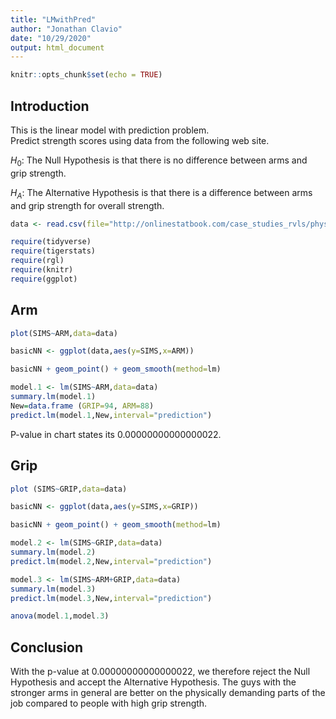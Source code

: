 ```yaml
---
title: "LMwithPred"
author: "Jonathan Clavio"
date: "10/29/2020"
output: html_document
---
```


```r
knitr::opts_chunk$set(echo = TRUE)
```

## Introduction
This is the linear model with prediction problem.  
Predict strength scores using data from the following web site.  

$H_0$: The Null Hypothesis is that there is no difference between arms and grip strength.  

$H_A$: The Alternative Hypothesis is that there is a difference between arms and grip strength for overall strength.


 
```r
data <- read.csv(file="http://onlinestatbook.com/case_studies_rvls/physical_strength/data.txt", sep="", header=TRUE)
```
 
```r
require(tidyverse)
require(tigerstats)
require(rgl)
require(knitr)
require(ggplot)
```

## Arm

```r
plot(SIMS~ARM,data=data)
```


```r
basicNN <- ggplot(data,aes(y=SIMS,x=ARM))
```


```r
basicNN + geom_point() + geom_smooth(method=lm)
```
```r
model.1 <- lm(SIMS~ARM,data=data)
summary.lm(model.1)
New=data.frame (GRIP=94, ARM=88)
predict.lm(model.1,New,interval="prediction")
```
P-value in chart states its 0.00000000000000022.  


## Grip


```r
plot (SIMS~GRIP,data=data)
```


```r
basicNN <- ggplot(data,aes(y=SIMS,x=GRIP))
```


```r
basicNN + geom_point() + geom_smooth(method=lm)
```

```r
model.2 <- lm(SIMS~GRIP,data=data)
summary.lm(model.2)
predict.lm(model.2,New,interval="prediction")
```

```r
model.3 <- lm(SIMS~ARM+GRIP,data=data)
summary.lm(model.3)
predict.lm(model.3,New,interval="prediction")
```


```r
anova(model.1,model.3)
```


## Conclusion

With the p-value at 0.00000000000000022, we therefore reject the Null Hypothesis and accept the Alternative Hypothesis. The guys with the stronger arms in general are better on the physically demanding parts of the job compared to people with high grip strength. 

